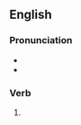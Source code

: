 ==English==

===Pronunciation===
* {{IPA|en|/ˈvɪvɪfʌɪŋ/}}
* {{hyphenation|en|viv|ify|ing}}

===Verb===
{{head|en|verb form}}

# {{present participle of|en|vivify|nocat=1}}